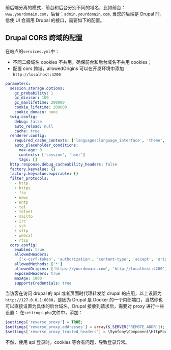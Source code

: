 
<Meta title="部署/Drupal 配置" id="drupal-settings" />

前后端分离的模式，前台和后台分别不同的域名，比如前台：`www.yourdomain.com`，后台：`admin.yourdomain.com`,
当您的后端是 Drupal 时，信使 UI 会调用 Drupal 的接口，需要如下的配置。

## Drupal CORS 跨域的配置

在站点的`services.yml`中：

- 不同二级域名 cookies 不共用，确保前台和后台域名不共用 cookies；
- 配置 cors 跨域，allowedOrigins 可以在开发环境中添加`http://localhost:4200`

```yml
parameters:
  session.storage.options:
    gc_probability: 1
    gc_divisor: 100
    gc_maxlifetime: 200000
    cookie_lifetime: 200000
    cookie_domain: none
  twig.config:
    debug: false
    auto_reload: null
    cache: true
  renderer.config:
    required_cache_contexts: ['languages:language_interface', 'theme', 'user.permissions']
    auto_placeholder_conditions:
      max-age: 0
      contexts: ['session', 'user']
      tags: []
  http.response.debug_cacheability_headers: false
  factory.keyvalue: {}
  factory.keyvalue.expirable: {}
  filter_protocols:
    - http
    - https
    - ftp
    - news
    - nntp
    - tel
    - telnet
    - mailto
    - irc
    - ssh
    - sftp
    - webcal
    - rtsp
  cors.config:
    enabled: true
    allowedHeaders:
      ['x-csrf-token', 'authorization', 'content-type', 'accept', 'origin', 'x-requested-with']
    allowedMethods: ['*']
    allowedOrigins: ['https://yourdomain.com', 'http://localhost:4200']
    exposedHeaders: true
    maxAge: 1000
    supportsCredentials: true
```

当访客在访问 drupal 的 api 或者页面时代理转发给 drupal 的应用，以上设置为`http://127.0.0.1:8080`，是因为 Drupal 是 Docker 的一个内部端口，当然你也可以直接设置为具体的后台域名，Drupal 接收到请求后，需要对 proxy 进行一些设置：
在`settings.php`文件中，添加：

```php
$settings['reverse_proxy'] = TRUE;
$settings['reverse_proxy_addresses'] = array($_SERVER['REMOTE_ADDR']);
$settings['reverse_proxy_trusted_headers'] = \Symfony\Component\HttpFoundation\Request::HEADER_X_FORWARDED_ALL | \Symfony\Component\HttpFoundation\Request::HEADER_FORWARDED;
```

不然，使用 api 登录时，cookies 等会有问题，导致登录异常。
